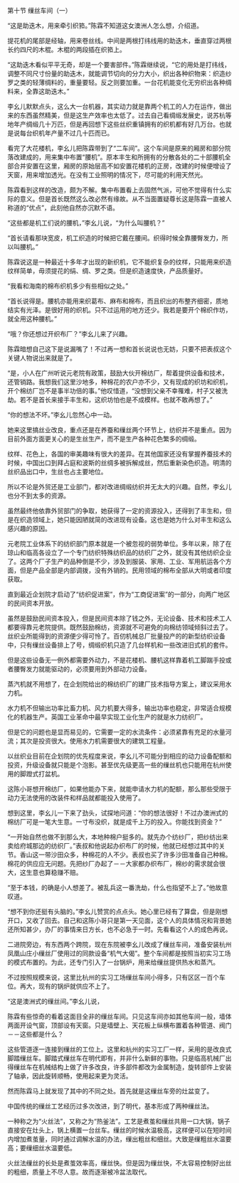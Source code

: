 

第十节 缫丝车间（一）

“这是助迭木，用来牵引织筘。”陈霖不知道这女澳洲人怎么想，介绍道。

提花机的尾部是经轴，用来卷丝线。中间是两根打纬线用的助迭木，垂直穿过两根长约四尺的木棍。木棍的两段插在织筘上。

“这助迭木看似平平无奇，却是一个要害部件。”陈霖继续说，“它的用处是打纬线，调整不同尺寸份量的助迭木，就能调节切向的分力大小，织出各种织物来：织造纱罗之类的轻薄绸料的，重量要轻。反之则要加重。一台花机能变化无穷织出各种绸料来，全靠这助迭木。”

李幺儿默默点头，这么大一台机器，其实动力就是靠两个机工的人力在运作，做出来的东西虽然精美，但是这生产效率也太低了。过去自己看绸缎发展史，说苏杭等地年产绸缎几十万匹，但是再回想下这些丝织重镇拥有的织机都有好几万台。也就是说每台织机年产量不过几十匹而已。

看完了大花楼机，李幺儿把陈霖带到了“二车间”。这个车间是原来的厢房和部分院落改建成的，用来集中布置“腰机”。原本丰生和所拥有的分散各处的二十部腰机全部合并安置在这里，厢房的原始层高不如安置花楼机的正房，改建的时候便增设了天窗，用来增加透光。在没有工业照明的情况下，尽可能的利用天然光。

陈霖看到这样的改造，颇为不解。集中布置看上去固然气派，可他不觉得有什么实际的意义。但是首长既然这么改必然有缘故。从不当面置疑尊长这是陈霖一直被人称道的“优点”，此刻他自然亦沉默不语。

“这些都是机工们说的腰机，”李幺儿说，“为什么叫腰机？”

“首长请看那块宽皮，机工织造的时候把它戴在腰间。织得时候全靠腰臀发力，所以叫腰机。”

陈霖说这是一种最近十多年才出现的新织机，它不能织复杂的纹样，只能用来织造纹样简单，毋须提花的绢、绸、罗之类。但是织造速度快，产品质量好。

“我看和海南的棉布织机多少有些相似之处。”

“首长说得是。腰机亦能用来织葛布、麻布和棉布，而且织出的布整齐细密，质地结实有光泽。是很好用的织机。只不过运用的地方还少。我若是要开个棉织作坊，就全用这种腰机。”

“哦？你还想过开织布厂？”李幺儿来了兴趣。

陈霖暗想自己这下是说漏嘴了！不过再一想和首长说说也无妨，只要不把表叔这个关键人物说出来就是了。

“是，小人在广州听说元老院有政策，鼓励大伙开棉纺厂，帮着提供设备和技术，还管销路。我想我们这里沙地多，种棉花的农户亦不少，又有现成的织坊和织机，开个棉纺厂岂不是事半功倍的事。”他叹惜道，“没想到父亲不幸罹难，村子又被洗劫。若不是首长来接手丰生和，这织坊怕也是不成模样。也就不敢再想了。”

“你的想法不坏。”李幺儿忽然心中一动。

她来这里搞丝业改良，重点还是在养蚕和缫丝两个环节上，纺织并不是重点。因为目前外面方面更关心的是生丝生产，而不是生产各种花色繁多的绸缎。

纹样、花色上，各国的审美趣味有很大的差异。在其他国家还没有掌握养蚕技术的时候，中国出口到拜占庭和波斯的丝绸多被拆解成丝，然后重新染色织造。明清的丝织品出口中，生丝也占主要地位。

所以不论是外贸还是工业部门，都对改进绸缎纺织并无太大的兴趣。自然，李幺儿也分不到太多的资源。

虽然最终他依靠外贸部门的争取，她获得了一定的资源投入，还得到了丰生和，但是在织造领域上，她只能因陋就简的改进现有设备。这也是她为什么对丰生和这么感兴趣的原因。

元老院工业体系下的纺织部门原本就是一个被忽视的弱势单位。多年以来，除了在琼山和临高各设立了一个专门纺织特殊纺织品的纺织厂之外，就没有其他纺织企业了。这两个厂子生产的品种倒是不少，涉及到服装、家用、工业、军用航运各个方面，但是产品全部是内部调拨，没有外销的。民用领域的棉布全部从大明或者印度获取。

直到最近企划院才启动了“纺织促进案”，作为“工商促进案”的一部分，向两广地区的民间资本开放。

虽然是鼓励民间资本投入，但是民间资本除了钱之外，无论设备、技术和技术工人都要得靠元老院提供。既然鼓励棉纺，资源就不可避免的向棉纺领域倾斜过去了。丝织业所能得到的资源便少得可怜了。百仞机械总厂批量投产的的新型纺织设备中，只有缫丝设备排上了号，绸缎织机只造了几台样机和一些改进旧式机的套件。

但是这些设备无一例外都需要外动力，不是花楼机、腰机这样靠着机工脚踹手投或者腰臀发力就能驱动的，必须要用到外部动力设备。

蒸汽机就不用想了，在企划院给出的棉纺织厂的建厂技术指导方案上，建议采用水力机。

水力机不但输出功率比畜力机、风力机要大得多，输出功率也稳定，非常适合规模化的机器生产。英国工业革命中最早实现工业化生产的就是水力纺织厂。

但是它的问题也是显而易见的，它需要一定的水流条件：必须紧靠有充足的水量河流；其次是投资很大。使用水力机需要很大的建筑工程量。

以丝织业目前在企划院的优先程度来说，李幺儿不可能分到相应的动力设备配额和投资，升级设备就只能是个泡影。甚至优先级更高一些的缫丝机也只能用在杭州使用的脚蹬式打盆机。

这陈小哥想开棉纺厂，如果他能办下来，就能申请水力机的配额，那么那些受限于动力无法使用的改装件和样品就都能投入使用了。

想到这里，李幺儿一下来了劲头，试探地问道：“你的想法很好！不过办澳洲式的棉纺厂可是一笔大生意。一寸布没织，就是成千上万的投入。你能找到资金？”

“一开始自然也做不到那么大，本地种棉户挺多的。就先办个纺纱厂，把纱纺出来卖给府城那边的纺织厂。”表叔和他说起办织布厂的时候，他就已经想过其中的关节。香山这一带沙田众多，种棉花的人不少。表叔也买了许多沙田准备自己种棉。棉花的供应应无问题。先把纱厂办起了－－大家都办织布厂，棉纱的需求就会很大，这生意也算稳赚不赔。

“至于本钱，的确是小人想差了。被乱兵这一番洗劫，什么也指望不上了。”他故意叹道。

“想不到你还挺有头脑的。”李幺儿赞赏的点点头。她心里已经有了算盘，但是刚想开口，又收了回去。自己和这陈小哥只是第一天见面，这个人的具体情况和背景她还所知甚少，办厂的事情来日方长，也不必急于一时。先看看这个人的成色再说。

二进院旁边，有东西两个跨院，现在东院被李幺儿改成了缫丝车间，准备安装杭州凤凰山庄小缫丝厂使用过的同款设备“机气大偈”。整个车间都是按照当初实习工场的模式布置的。为此，还专门引入了一台锅炉，用来给缫丝提供热水和蒸汽。

不过按照规模来说，这里比杭州的实习工场缫丝车间小得多，只有区区一百个车位。再大，现有的锅炉就供应不上了。

“这是澳洲式的缫丝间。”李幺儿说，

陈霖有些惊奇的看着这面目全非的缫丝车间。只见这车间亦如其他车间一般，墙体两面开设气窗，顶部设有天窗。只是墙壁上、天花板上纵横布置着各种管道、阀门－－这些都是什么？

这些管道逐一连接到缫丝的工位上。这里和杭州的实习工厂一样，采用的是改良式脚踏缫丝车。脚踏式缫丝车在明代即有，并非什么新鲜的事物。只是临高机械厂出得缫丝车在机械结构上做了许多改良，许多部件都改为金属制造，旋转部件上安装了轴承，因此旋转顺畅，使用起来更为灵活。

然而陈霖马上就发现了其中的不同之处。首先就是这缫丝车旁的灶盆变了。

中国传统的缫丝工艺经历过多次改进，到了明代，基本形成了两种缫丝法。

一种称之为“火丝法”，又称之为“热釜法”。工艺是煮茧和缫丝共用一口大锅，锅子直接安在灶头上，锅上横置一台丝车。缫丝的时候水温极高，这样便可以在短时间内增加煮茧量，同时通过调解水温的办法，缫出粗丝和细丝。大致是缫粗丝水温要高；要缫细丝水温要低。

火丝法缫丝的长处是煮茧效率高，缫丝快。但是因为缫丝快，不太容易控制好出丝的粗细，质量上不尽人意。故而逐渐被冷盆法取代。

